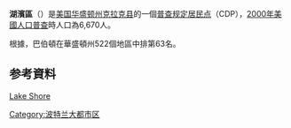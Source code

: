 {{Infobox settlement
|name                     = 湖濱區
|official_name            = Lake Shore, Washington
|native_name              = Lake Shore{{en}}
|settlement_type          = [[普查规定居民点|CDP]]
|nickname                 = 
|motto                    = 

<!-- 圖片 -->
|image_skyline            = 
|imagesize                = 
|image_caption            = 
|image_flag               = 
|image_seal               = 

<!-- 地圖 -->
|image_map = Clark_County_Washington_Incorporated_and_Unincorporated_areas_Lake_Shore_Highlighted.svg
|mapsize                  = 250px
|map_caption              = 湖濱區位置圖
|image_map1               = 
|mapsize1                 = 
|map_caption1             = 

<!-- 行政區 -->
|subdivision_type         = [[國家|國家]]
|subdivision_name         = {{USA}}
|subdivision_type1        = [[美国州份|州]]
|subdivision_name1        = [[華盛頓州|華盛頓州]]
|subdivision_type2        = [[华盛顿州行政区划|郡]]
|subdivision_name2        = [[克拉克县_(华盛顿州)|克拉克县]]

<!-- 政府 -->
|government_footnotes     = 
|government_type          = 
|leader_title             = 
|leader_name              = 
|leader_title1            = 
|leader_name1             = 
|established_title        = 
|established_date         = 

<!-- 地區 -->
|unit_pref  =  
|area_footnotes           = 
|area_magnitude           = 
|area_total_km2           = 4.2
|area_land_km2            = 4.2
|area_water_km2           = 0.0
|area_total_sq_mi         = 1.6
|area_land_sq_mi          = 1.6
|area_water_sq_mi         = 0.0

<!-- 人口 -->
|population_as_of         = [[2000年美國人口普查|2000年]]
|population_footnotes     = 
|population_total         = 6670
|population_density_km2   = 1586.9
|population_density_sq_mi = 4110.1

<!-- 基本資料 -->
|timezone                 = [[太平洋時區|PST]]
|utc_offset               = -8
|timezone_DST             = PDT
|utc_offset_DST           = -7
|elevation_footnotes      =
|elevation_m              = 68
|elevation_ft             = 223
|coordinates_display      = inline,title
|coordinates_type         = region:US_type:city
|latd = 45 |latm = 41 |lats = 26 |latNS = N
|longd = 122 |longm = 41 |longs = 28 |longEW = W

<!-- 其它 -->
|postal_code_type         = 
|postal_code              = 
|area_code                = 
|blank_name               = [[聯邦資訊處理標準|FIPS碼]]
|blank_info               = 53-37830{{GR|2}}
|blank1_name              = [[地名資訊系統|GNIS]]編號
|blank1_info              = 1867617{{GR|3}}
|website                  = 
|footnotes                = 
}}
'''湖濱區'''（{{lang-en|'''Lake Shore'''}}）是[[美国|美国]][[华盛顿州|华盛顿州]][[克拉克县_(华盛顿州)|克拉克县]]的一個[[普查规定居民点|普查规定居民点]]（CDP），[[2000年美國人口普查|2000年美國人口普查]]時人口為6,670人。

根據{{link-en|華盛頓州地區人均所得|Washington locations by per capita income}}，巴伯頓在華盛頓州522個地區中排第63名。

== 参考資料 ==
{{reflist}}

{{Clark County, Washington}}

[[category:华盛顿州普查规定居民点|Lake Shore]]
[[Category:波特兰大都市区|Category:波特兰大都市区]]